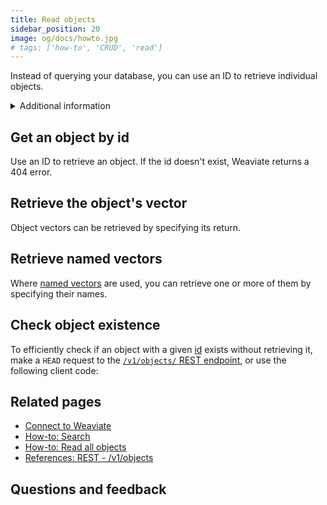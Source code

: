 ```yaml
---
title: Read objects
sidebar_position: 20
image: og/docs/howto.jpg
# tags: ['how-to', 'CRUD', 'read']
---
```




Instead of querying your database, you can use an ID to retrieve individual objects.


<details>
  <summary>Additional information</summary>
  <RestObjectsCRUDClassnameNote/>
</details>

## Get an object by id

Use an ID to retrieve an object. If the id doesn't exist, Weaviate returns a 404 error.

<Tabs groupId="languages">
  <TabItem value="py" label="Python Client v4">
    <FilteredTextBlock
      text={PyCode}
      startMarker="# ReadObject START"
      endMarker="# ReadObject END"
      language="py"
    />
  </TabItem>

  <TabItem value="py3" label="Python Client v3">
    <FilteredTextBlock
      text={PyCodeV3}
      startMarker="# ReadObject START"
      endMarker="# ReadObject END"
      language="py"
    />
  </TabItem>

  <TabItem value="js" label="JS/TS Client v3">
    <FilteredTextBlock
      text={TSCode}
      startMarker="// ReadObject START"
      endMarker="// ReadObject END"
      language="ts"
    />
  </TabItem>

  <TabItem value="js2" label="JS/TS Client v2">
    <FilteredTextBlock
      text={TSCodeLegacy}
      startMarker="// ReadObject START"
      endMarker="// ReadObject END"
      language="ts"
    />
  </TabItem>

  <TabItem value="java" label="Java">
    <FilteredTextBlock
      text={JavaCode}
      startMarker="// ReadObject START"
      endMarker="// ReadObject END"
      language="java"
    />
  </TabItem>

  <TabItem value="go" label="Go">
    <FilteredTextBlock
      text={GoCode}
      startMarker="// ReadObject START"
      endMarker="// ReadObject END"
      language="go"
    />
  </TabItem>
</Tabs>


## Retrieve the object's vector

Object vectors can be retrieved by specifying its return.

<Tabs groupId="languages">
  <TabItem value="py" label="Python Client v4">
    <FilteredTextBlock
      text={PyCode}
      startMarker="# ReadObjectWithVector START"
      endMarker="# ReadObjectWithVector END"
      language="py"
    />
  </TabItem>

  <TabItem value="py3" label="Python Client v3">
    <FilteredTextBlock
      text={PyCodeV3}
      startMarker="# ReadObjectWithVector START"
      endMarker="# ReadObjectWithVector END"
      language="py"
    />
  </TabItem>

  <TabItem value="js" label="JS/TS Client v3">
    <FilteredTextBlock
      text={TSCode}
      startMarker="// ReadObjectWithVector START"
      endMarker="// ReadObjectWithVector END"
      language="ts"
    />
  </TabItem>

  <TabItem value="js2" label="JS/TS Client v2">
    <FilteredTextBlock
      text={TSCodeLegacy}
      startMarker="// ReadObjectWithVector START"
      endMarker="// ReadObjectWithVector END"
      language="ts"
    />
  </TabItem>

  <TabItem value="java" label="Java">
    <FilteredTextBlock
      text={JavaCode}
      startMarker="// ReadObjectWithVector START"
      endMarker="// ReadObjectWithVector END"
      language="java"
    />
  </TabItem>

  <TabItem value="go" label="Go">
    <FilteredTextBlock
      text={GoCode}
      startMarker="// ReadObjectWithVector START"
      endMarker="// ReadObjectWithVector END"
      language="go"
    />
  </TabItem>
</Tabs>

## Retrieve named vectors

Where [named vectors](../config-refs/schema/multi-vector.md) are used, you can retrieve one or more of them by specifying their names.

<Tabs groupId="languages">
  <TabItem value="py" label="Python Client v4">
    <FilteredTextBlock
      text={PyCode}
      startMarker="# ReadObjectNamedVectors START"
      endMarker="# ReadObjectNamedVectors END"
      language="py"
    />
  </TabItem>

  <TabItem value="py3" label="Python Client v3">
    <FilteredTextBlock
      text={PyCodeV3}
      startMarker="# ReadObjectNamedVectors START"
      endMarker="# ReadObjectNamedVectors END"
      language="py"
    />
  </TabItem>

  <TabItem value="js" label="JS/TS Client v3">
    <FilteredTextBlock
      text={TSCode}
      startMarker="// ReadObjectNamedVectors START"
      endMarker="// ReadObjectNamedVectors END"
      language="ts"
    />
  </TabItem>

  <TabItem value="js2" label="JS/TS Client v2">
    <FilteredTextBlock
      text={TSCodeLegacy}
      startMarker="// ReadObjectNamedVectors START"
      endMarker="// ReadObjectNamedVectors END"
      language="ts"
    />
  </TabItem>

</Tabs>

## Check object existence

To efficiently check if an object with a given [id](../api/graphql/additional-properties.md#id) exists without retrieving it, make a `HEAD` request to the [`/v1/objects/` REST endpoint](/developers/weaviate/api/rest#tag/objects/head/objects/{className}/{id}), or use the following client code:


<CheckObjectExistence/>

## Related pages

- [Connect to Weaviate](/developers/weaviate/connections/connect.mdx)
- [How-to: Search](../search/index.md)
- [How-to: Read all objects](./read-all-objects.mdx)
- [References: REST - /v1/objects](/developers/weaviate/api/rest#tag/objects)

## Questions and feedback


<DocsFeedback/>
